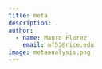 ```yaml
---
title: meta
description: .
author: 
  - name: Mauro Florez
    email: mf53@rice.edu
image: metaanalysis.png
---
```

